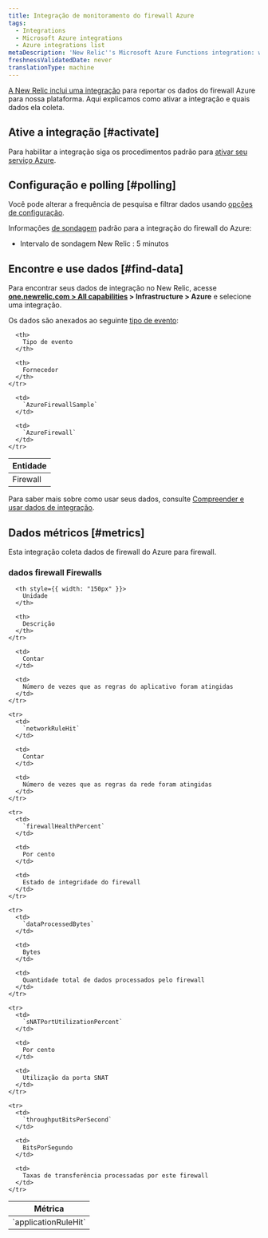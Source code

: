 ```yaml
---
title: Integração de monitoramento do firewall Azure
tags:
  - Integrations
  - Microsoft Azure integrations
  - Azure integrations list
metaDescription: 'New Relic''s Microsoft Azure Functions integration: what data it reports, and how to enable it.'
freshnessValidatedDate: never
translationType: machine
---
```


[A New Relic inclui uma integração](/docs/infrastructure/introduction-infra-monitoring) para reportar os dados do firewall Azure para nossa plataforma. Aqui explicamos como ativar a integração e quais dados ela coleta.

## Ative a integração [#activate]

Para habilitar a integração siga os procedimentos padrão para [ativar seu serviço Azure](/docs/infrastructure/microsoft-azure-integrations/getting-started/activate-azure-integrations).

## Configuração e polling [#polling]

Você pode alterar a frequência de pesquisa e filtrar dados usando [opções de configuração](/docs/integrations/new-relic-integrations/getting-started/configure-polling-frequency-data-collection-cloud-integrations).

Informações [de sondagem](/docs/infrastructure/microsoft-azure-integrations/getting-started/azure-integration-polling) padrão para a integração do firewall do Azure:

* Intervalo de sondagem New Relic : 5 minutos

## Encontre e use dados [#find-data]

Para encontrar seus dados de integração no New Relic, acesse <DNT>**[one.newrelic.com &gt; All capabilities](https://one.newrelic.com/all-capabilities) &gt; Infrastructure &gt; Azure**</DNT> e selecione uma integração.

Os dados são anexados ao seguinte [tipo de evento](/docs/data-apis/understand-data/new-relic-data-types/#event-data):

<table>
  <thead>
    <tr>
      <th>
        Entidade
      </th>

      <th>
        Tipo de evento
      </th>

      <th>
        Fornecedor
      </th>
    </tr>
  </thead>

  <tbody>
    <tr>
      <td>
        Firewall
      </td>

      <td>
        `AzureFirewallSample`
      </td>

      <td>
        `AzureFirewall`
      </td>
    </tr>
  </tbody>
</table>

Para saber mais sobre como usar seus dados, consulte [Compreender e usar dados de integração](/docs/infrastructure/integrations/find-use-infrastructure-integration-data).

## Dados métricos [#metrics]

Esta integração coleta dados de firewall do Azure para firewall.

### dados firewall Firewalls

<table>
  <thead>
    <tr>
      <th style={{ width: "275px" }}>
        Métrica
      </th>

      <th style={{ width: "150px" }}>
        Unidade
      </th>

      <th>
        Descrição
      </th>
    </tr>
  </thead>

  <tbody>
    <tr>
      <td>
        `applicationRuleHit`
      </td>

      <td>
        Contar
      </td>

      <td>
        Número de vezes que as regras do aplicativo foram atingidas
      </td>
    </tr>

    <tr>
      <td>
        `networkRuleHit`
      </td>

      <td>
        Contar
      </td>

      <td>
        Número de vezes que as regras da rede foram atingidas
      </td>
    </tr>

    <tr>
      <td>
        `firewallHealthPercent`
      </td>

      <td>
        Por cento
      </td>

      <td>
        Estado de integridade do firewall
      </td>
    </tr>

    <tr>
      <td>
        `dataProcessedBytes`
      </td>

      <td>
        Bytes
      </td>

      <td>
        Quantidade total de dados processados pelo firewall
      </td>
    </tr>

    <tr>
      <td>
        `sNATPortUtilizationPercent`
      </td>

      <td>
        Por cento
      </td>

      <td>
        Utilização da porta SNAT
      </td>
    </tr>

    <tr>
      <td>
        `throughputBitsPerSecond`
      </td>

      <td>
        BitsPorSegundo
      </td>

      <td>
        Taxas de transferência processadas por este firewall
      </td>
    </tr>
  </tbody>
</table>